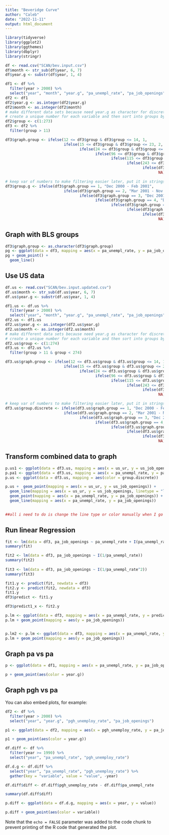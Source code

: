 ```yaml
---
title: "Beveridge Curve"
author: "Caleb"
date: "2022-11-11"
output: html_document
---
```


```r
library(tidyverse) 
library(ggplot2)
library(ggthemes)
library(dbplyr)
library(stringr)

df <- read.csv("SCAN/bev.input.csv") 
df$month <- str_sub(df$year, 6, 7)
df$year.g <- substr(df$year, 1, 4) 

df1 <- df %>% 
  filter(year > 2000) %>% 
  select("year", "month", "year.g", "pa_unempl_rate", "pa_job_openings")
df2 <- df1  
df2$year.g <- as.integer(df2$year.g)
df2$month <- as.integer(df2$month)
# make different data sets because need year.g as character for discrete scale but need it as a integer to run the logic and create groups 
# create a unique number for each variable and then sort into groups by using numbers and greater than statemetns 
df2$group <- c(1:273)
df3 <- df2 %>% 
  filter(group > 11)

df3$graph.group <- ifelse(12 <= df3$group & df3$group <= 14, 1, 
                          ifelse(15 <= df3$group & df3$group <= 23, 2, 
                                 ifelse(24 <= df3$group & df3$group <= 95, 3, 
                                        ifelse(96 <= df3$group & df3$group <= 114, 4, 
                                               ifelse(115 <= df3$group & df3$group <= 242, 5, 
                                                      ifelse(243 <= df3$group & df3$group<= 244, 6, 
                                                             ifelse(df3$group >= 245, 7,
                                                                    NA))))))) 

# keep var of numbers to make filtering easier later, put it in strings to make it a better graph 
df3$group.g <- ifelse(df3$graph.group == 1, "Dec 2000 - Feb 2001", 
                          ifelse(df3$graph.group == 2, "Mar 2001 - Nov 2001", 
                                 ifelse(df3$graph.group == 3, "Dec 2001 - Nov 2007", 
                                        ifelse(df3$graph.group == 4, "Dec 2007 - Jun 2009", 
                                               ifelse(df3$graph.group == 5, "Jul 2009 - Feb 2020", 
                                                      ifelse(df3$graph.group == 6, "Mar 2020 - Apr 2020", 
                                                             ifelse(df3$graph.group == 7, "May 2020 - Sept 2022",
                                                                    NA))))))) 
```
## Graph with BLS groups 
```r
df3$graph.group <- as.character(df3$graph.group)
pg <- ggplot(data = df3, mapping = aes(x = pa_unempl_rate, y = pa_job_openings, color = group.g)) 
pg + geom_point() + 
  geom_line() 
``` 
## Use US data 
```r
df.us <- read.csv("SCAN/bev.input.updated.csv")
df.us$month <- str_sub(df.us$year, 6, 7)
df.us$year.g <- substr(df.us$year, 1, 4)

df1.us <- df.us %>% 
  filter(year > 2000) %>% 
  select("year", "month", "year.g", "pa_unempl_rate", "pa_job_openings", "us_job_openings", "us_ur")
df2.us <- df1.us  
df2.us$year.g <- as.integer(df2.us$year.g)
df2.us$month <- as.integer(df2.us$month)
# make different data sets because need year.g as character for discrete scale but need it as a integer to run the logic and create groups 
# create a unique number for each variable and then sort into groups by using numbers and greater than statemetns 
df2.us$group <- c(1:274)
df3.us <- df2.us %>% 
  filter(group > 11 & group < 274)

df3.us$graph.group <- ifelse(12 <= df3.us$group & df3.us$group <= 14, 1, 
                          ifelse(15 <= df3.us$group & df3.us$group <= 23, 2, 
                                 ifelse(24 <= df3.us$group & df3.us$group <= 95, 3, 
                                        ifelse(96 <= df3.us$group & df3.us$group <= 114, 4, 
                                               ifelse(115 <= df3.us$group & df3.us$group <= 242, 5, 
                                                      ifelse(243 <= df3.us$group & df3.us$group<= 244, 6, 
                                                             ifelse(df3.us$group >= 245, 7,
                                                                    NA))))))) 

# keep var of numbers to make filtering easier later, put it in strings to make it a better graph 
df3.us$group.discrete <- ifelse(df3.us$graph.group == 1, "Dec 2000 - Feb 2001", 
                          ifelse(df3.us$graph.group == 2, "Mar 2001 - Nov 2001", 
                                 ifelse(df3.us$graph.group == 3, "Dec 2001 - Nov 2007", 
                                        ifelse(df3.us$graph.group == 4, "Dec 2007 - Jun 2009", 
                                               ifelse(df3.us$graph.group == 5, "Jul 2009 - Feb 2020", 
                                                      ifelse(df3.us$graph.group == 6, "Mar 2020 - Apr 2020", 
                                                             ifelse(df3.us$graph.group == 7, "May 2020 - Sept 2022",
                                                                    NA))))))) 
```
## Transform combined data to graph 
```r
p.us1 <- ggplot(data = df3.us, mapping = aes(x = us_ur, y = us_job_openings)) + geom_point() + geom_line(aes(linetype = "dashed"))
p.pa1 <- ggplot(data = df3.us, mapping = aes(x = pa_unempl_rate, y = pa_job_openings)) 
p.us <- ggplot(data = df3.us, mapping = aes(color = group.discrete)) 

p.us +  geom_point(mapping = aes(x = us_ur, y = us_job_openings)) +
  geom_line(mapping = aes(x = us_ur, y = us_job_openings, linetype = "longdash")) +
  geom_point(mapping = aes(x = pa_unempl_rate, y = pa_job_openings)) + 
  geom_line(mapping = aes(x = pa_unempl_rate, y = pa_job_openings))
  

##all i need to do is change the line type or color manually when I go to graph the combined graph 
```
## Run linear Regression
```r
fit <- lm(data = df3, pa_job_openings ~ pa_unempl_rate + I(pa_unempl_rate ^ 2) + I(pa_unempl_rate ^ 3)) 
summary(fit) 

fit2 <- lm(data = df3, pa_job_openings ~ I(1/pa_unempl_rate)) 
summary(fit2) 
  
fit3 <- lm(data = df3, pa_job_openings ~ I(1/pa_unempl_rate^2))
summary(fit3)

fit1.y <- predict(fit, newdata = df3) 
fit2.y <- predict(fit2, newdata = df3) 
fit1.y
df3$predict <- fit1.y 

df3$predict1_x <- fit2.y 
```

``` r
p.lm <- ggplot(data = df3, mapping = aes(x = pa_unempl_rate, y = predict, color = graph.group)) + geom_line() 
p.lm + geom_point(mapping = aes(y = pa_job_openings))


p.lm2 <- p.lm <- ggplot(data = df3, mapping = aes(x = pa_unempl_rate, y = predict1_x, color = graph.group)) + geom_line() 
p.lm + geom_point(mapping = aes(y = pa_job_openings))
```
## Graph pa vs pa 

```r


p <- ggplot(data = df1, mapping = aes(x = pa_unempl_rate, y = pa_job_openings)) 

p + geom_point(aes(color = year.g)) 
```

## Graph pgh vs pa 

You can also embed plots, for example:

```r

df2 <- df %>% 
  filter(year > 2000) %>% 
  select("year", "year.g", "pgh_unemploy_rate", "pa_job_openings")

p1 <- ggplot(data = df2, mapping = aes(x = pgh_unemploy_rate, y = pa_job_openings)) 

p1 + geom_point(aes(color = year.g)) 
```

```r
df.diff <- df %>% 
  filter(year >= 1990) %>% 
  select("year", "pa_unempl_rate", "pgh_unemploy_rate") 

df.d.g <- df.diff %>% 
  select("year", "pa_unempl_rate", "pgh_unemploy_rate") %>% 
  gather(key = "variable", value = "value", -year)

df.diff$diff <- df.diff$pgh_unemploy_rate - df.diff$pa_unempl_rate

summary(df.diff$diff)

p.diff <- ggplot(data = df.d.g, mapping = aes(x = year, y = value)) 

p.diff + geom_point(aes(color = variable)) 

``` 
Note that the `echo = FALSE` parameter was added to the code chunk to prevent printing of the R code that generated the plot.
